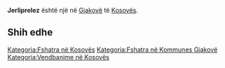 {{Fshat në 
 | Emri                = Jerliprelez
 | EmriAlt                = 
 | NAME_SHORT_FORM=      
 | NAME_GENERIC=      
 | NAME_SORT_NAME_RO=      JERLIPRELEZ
 | FULL_NAME_RO = Jerliprelez
 | FULL_NAME_ND_RO=Jerliprelez
 | SORT_NAME_RG=JERLIPRELEZ
 | FULL_NAME_RG=Jerliprelez
 | FULL_NAME_ND_RG=Jerliprelez
 | SRP_NAME_SHORT_FORM=      
 | SRP_NAME_GENERIC=      
 | SRP_NAME_SORT_NAME_RO=      
 | SRP_FULL_NAME_RO = 
 | SRP_FULL_NAME_ND_RO=
 | SRP_SORT_NAME_RG=
 | SRP_FULL_NAME_RG=
 | SRP_FULL_NAME_ND_RG=
 | Emri (Rasa dhanore) = 
 | Figura              = 
 | Shteti              = Kosovo
 | Komuna              = Gjakovë
 | Kodi postar         = 
 | Sipërfaqja          = 

 | Popullsia           = 

 | Regj. i popullsisë  = 
 | Dend. e popullsisë  = 
 | Faqja zyrtare       = 
 <!--- Koordinatat ----> 
 | Gjerësia            = 42.413056
 | Gjatësia            = 21.161111
 | Lartësia            = 
}}
'''Jerliprelez''' është një [[]] në [[Gjakovë]] të [[Kosovës]].

<!-- == Gjeografia == -->
<!-- == Historia == -->
<!-- == Demografia == -->
== Shih edhe ==
{{Komuna Gjakovë}}
{{Kosovo-Administrata-Cung}}

[[Kategoria:Fshatra në Kosovës]]
[[Kategoria:Fshatra në Kommunes Gjakovë]]
[[Kategoria:Vendbanime në Kosovës]]
